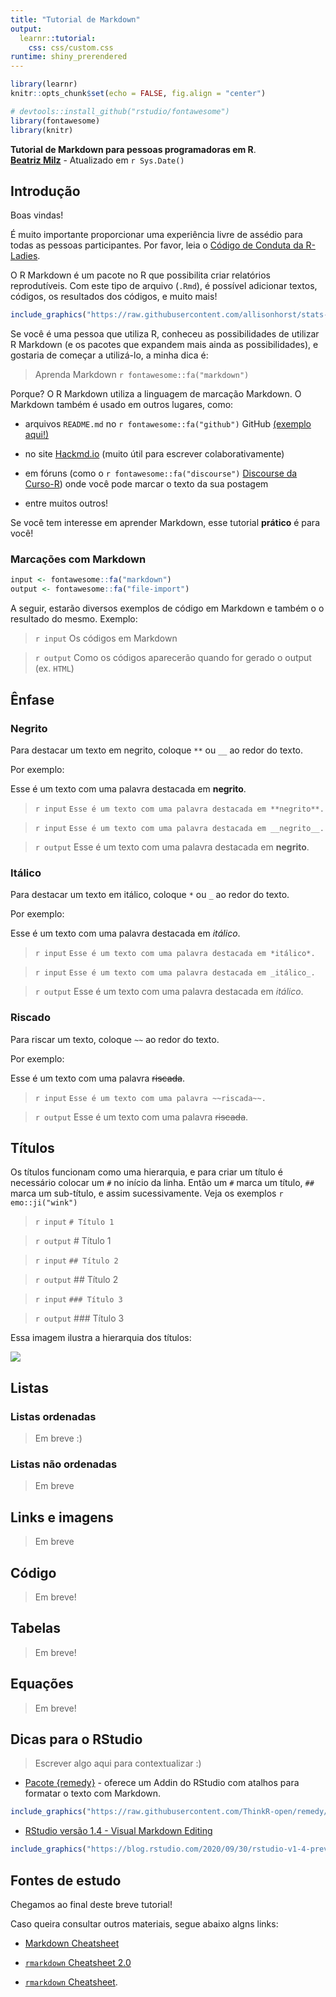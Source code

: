 ```yaml
---
title: "Tutorial de Markdown"
output: 
  learnr::tutorial:
    css: css/custom.css
runtime: shiny_prerendered
---
```


```r
library(learnr)
knitr::opts_chunk$set(echo = FALSE, fig.align = "center")
```

```r
# devtools::install_github("rstudio/fontawesome")
library(fontawesome)
library(knitr)
```

**Tutorial de Markdown para pessoas programadoras em R**. <br>
**[Beatriz Milz](https://beatrizmilz.com)** - Atualizado em `r Sys.Date()`


## Introdução

Boas vindas! 

É muito importante proporcionar uma experiência livre de assédio para todas as pessoas participantes.  Por favor, leia o [Código de Conduta da R-Ladies](https://github.com/rladies/starter-kit/wiki/Code-of-Conduct#portuguese).

O R Markdown é um pacote no R que possibilita criar relatórios reprodutíveis. Com este tipo de arquivo (`.Rmd`), é possível adicionar textos, códigos, os resultados dos códigos, e muito mais!

```r
include_graphics("https://raw.githubusercontent.com/allisonhorst/stats-illustrations/master/rstats-artwork/rmarkdown_wizards.png")
```

Se você é uma pessoa que utiliza R, conheceu as possibilidades de utilizar R Markdown (e os pacotes que expandem mais ainda as possibilidades), e gostaria de começar a utilizá-lo, a minha dica é:

> Aprenda Markdown  `r fontawesome::fa("markdown")`

Porque? O R Markdown utiliza a linguagem de marcação Markdown.  O Markdown também é usado em outros lugares, como:

-  arquivos `README.md` no `r fontawesome::fa("github")` GitHub [(exemplo aqui!)](https://github.com/R-Ladies-Sao-Paulo/RLadies-Brasil/blob/master/README.md)

- no site [Hackmd.io](https://hackmd.io/) (muito útil para escrever colaborativamente)

- em fóruns (como o `r fontawesome::fa("discourse")` [Discourse da Curso-R](https://discourse.curso-r.com)) onde você pode marcar o texto da sua postagem

- entre muitos outros!

Se você tem interesse em aprender Markdown, esse tutorial **prático** é para você!

### Marcações com Markdown

```r
input <- fontawesome::fa("markdown")
output <- fontawesome::fa("file-import")
```

A seguir, estarão diversos exemplos de código em Markdown e também o  o resultado do mesmo. Exemplo:

> `r input` Os códigos em Markdown

> `r output` Como os códigos aparecerão quando for gerado o output (ex. `HTML`)

## Ênfase

### Negrito 

Para destacar um texto em negrito, coloque `**` ou `__` ao redor do texto.

Por exemplo:

Esse é um texto com uma palavra destacada em **negrito**.

> `r input` `Esse é um texto com uma palavra destacada em **negrito**.`

> `r input` `Esse é um texto com uma palavra destacada em __negrito__.`

> `r output` Esse é um texto com uma palavra destacada em **negrito**.


### Itálico

Para destacar um texto em itálico, coloque `*` ou `_` ao redor do texto.

Por exemplo:

Esse é um texto com uma palavra destacada em *itálico*.

> `r input` `Esse é um texto com uma palavra destacada em *itálico*.`

> `r input` `Esse é um texto com uma palavra destacada em _itálico_.`

> `r output` Esse é um texto com uma palavra destacada em *itálico*.


### Riscado

Para riscar um texto, coloque `~~` ao redor do texto.

Por exemplo:

Esse é um texto com uma palavra ~~riscada~~.

> `r input` `Esse é um texto com uma palavra ~~riscada~~.`

> `r output` Esse é um texto com uma palavra ~~riscada~~.

## Títulos

Os títulos funcionam como uma hierarquia, e para criar um título é necessário colocar um `#` no início da linha. Então um `#` marca um título, `##` marca um sub-título, e assim sucessivamente. Veja os exemplos `r emo::ji("wink")`

> `r input` `# Título 1`

> `r output`
> # Título 1


> `r input` `## Título 2`

> `r output`
> ## Título 2


> `r input` `### Título 3`

> `r output`
> ### Título 3

Essa imagem ilustra a hierarquia dos títulos:

![](https://i.imgur.com/nOjuCHL.png)

## Listas

### Listas ordenadas

> Em breve :)

### Listas não ordenadas

> Em breve

## Links e imagens

> Em breve

## Código

> Em breve!

## Tabelas

> Em breve!

## Equações

> Em breve!

## Dicas para o RStudio

> Escrever algo aqui para contextualizar :)

- [Pacote {remedy}](https://github.com/ThinkR-open/remedy) - oferece um Addin do RStudio com atalhos para formatar o texto com Markdown.

```r
include_graphics("https://raw.githubusercontent.com/ThinkR-open/remedy/master/reference/figures/table_remedy.gif")
```

- [RStudio versão 1.4 - Visual Markdown Editing](https://blog.rstudio.com/2020/09/30/rstudio-v1-4-preview-visual-markdown-editing/)


```r
include_graphics("https://blog.rstudio.com/2020/09/30/rstudio-v1-4-preview-visual-markdown-editing/images/visualmode-demo.gif")
```

## Fontes de estudo


Chegamos ao final deste breve tutorial! 

Caso queira consultar outros materiais, segue abaixo algns links:

- [Markdown Cheatsheet](https://github.com/adam-p/markdown-here/wiki/Markdown-Cheatsheet)

- [`rmarkdown` Cheatsheet 2.0](http://www.rstudio.com/wp-content/uploads/2016/03/rmarkdown-cheatsheet-2.0.pdf)

- [`rmarkdown` Cheatsheet](https://www.rstudio.com/wp-content/uploads/2015/02/rmarkdown-cheatsheet.pdf).